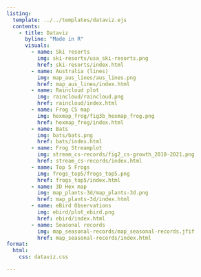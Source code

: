 ```yaml
---
listing:
  template: ../../templates/dataviz.ejs
  contents:
    - title: Dataviz
      byline: "Made in R"
      visuals:
        - name: Ski resorts
          img: ski-resorts/usa_ski-resorts.png
          href: ski-resorts/index.html
        - name: Australia (lines)
          img: map_aus_lines/aus_lines.png
          href: map_aus_lines/index.html
        - name: Raincloud plot
          img: raincloud/raincloud.png
          href: raincloud/index.html
        - name: Frog CS map
          img: hexmap_frog/fig3b_hexmap_frog.png
          href: hexmap_frog/index.html
        - name: Bats
          img: bats/bats.png
          href: bats/index.html
        - name: Frog Streamplot
          img: stream_cs-records/fig2_cs-growth_2010-2021.png
          href: stream_cs-records/index.html
        - name: Top 5 Frogs
          img: frogs_top5/frogs_top5.png
          href: frogs_top5/index.html
        - name: 3D Hex map
          img: map_plants-3d/map_plants-3d.png
          href: map_plants-3d/index.html
        - name: eBird Observations
          img: ebird/plot_ebird.png
          href: ebird/index.html
        - name: Seasonal records
          img: map_seasonal-records/map_seasonal-records.jfif
          href: map_seasonal-records/index.html
format:
  html:
    css: dataviz.css

---
```

